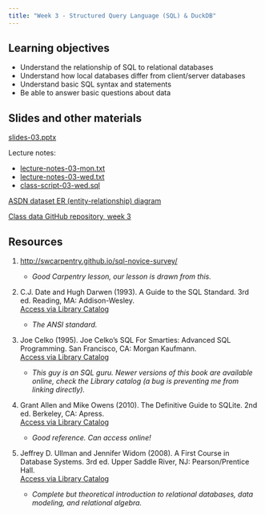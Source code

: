 ```yaml
---
title: "Week 3 - Structured Query Language (SQL) & DuckDB"
---
```


## Learning objectives

-   Understand the relationship of SQL to relational databases
-   Understand how local databases differ from client/server databases
-   Understand basic SQL syntax and statements
-   Be able to answer basic questions about data

## Slides and other materials

[slides-03.pptx](slides-03.pptx)

Lecture notes:

-   [lecture-notes-03-mon.txt](lecture-notes-03-mon.txt)
-   [lecture-notes-03-wed.txt](lecture-notes-03-wed.txt)
-   [class-script-03-wed.sql](class-script-03-wed.sql)

[ASDN dataset ER (entity-relationship) diagram](asdn-er-diagram.png)

[Class data GitHub repository, week 3](https://github.com/UCSB-Library-Research-Data-Services/bren-meds213-spring-2024-class-data/tree/main/week3)

## Resources

1.  <http://swcarpentry.github.io/sql-novice-survey/>

    -   *Good Carpentry lesson, our lesson is drawn from this.*

2.  C.J. Date and Hugh Darwen (1993). A Guide to the SQL Standard. 3rd ed. Reading, MA: Addison-Wesley.\
    [Access via Library Catalog](https://search.library.ucsb.edu/permalink/01UCSB_INST/1aqck9j/alma9913412734306531)

    -   *The ANSI standard.*

3.  Joe Celko (1995). Joe Celko's SQL For Smarties: Advanced SQL Programming. San Francisco, CA: Morgan Kaufmann.\
    [Access via Library Catalog](https://search.library.ucsb.edu/permalink/01UCSB_INST/1aqck9j/alma9913962957206531)

    -   *This guy is an SQL guru. Newer versions of this book are available online, check the Library catalog (a bug is preventing me from linking directly).*

4.  Grant Allen and Mike Owens (2010). The Definitive Guide to SQLite. 2nd ed. Berkeley, CA: Apress.\
    [Access via Library Catalog](https://search.library.ucsb.edu/permalink/01UCSB_INST/1aqck9j/alma9914806582006531)

    -   *Good reference. Can access online!*

5.  Jeffrey D. Ullman and Jennifer Widom (2008). A First Course in Database Systems. 3rd ed. Upper Saddle River, NJ: Pearson/Prentice Hall.\
    [Access via Library Catalog](https://search.library.ucsb.edu/permalink/01UCSB_INST/1aqck9j/alma990032103790203776)

    -   *Complete but theoretical introduction to relational databases, data modeling, and relational algebra.*


